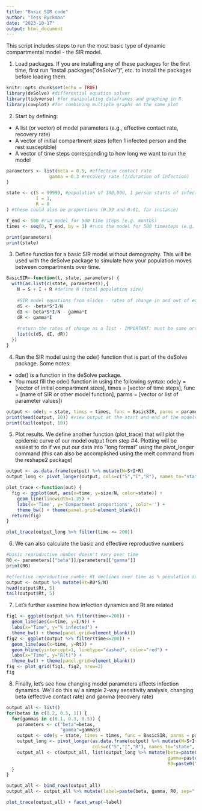 ```yaml
---
title: "Basic SIR code"
author: "Tess Ryckman"
date: "2023-10-17"
output: html_document
---
```

This script includes steps to run the most basic type of dynamic compartmental model - the SIR model.

1. Load packages. If you are installing any of these packages for the first time, 
first run "install.packages("deSolve")", etc. to install the packages before loading them. 
```r
knitr::opts_chunk$set(echo = TRUE)
library(deSolve) #differential equation solver
library(tidyverse) #for manipulating dataframes and graphing in R
library(cowplot) #for combining multiple graphs on the same plot
```


2. Start by defining:
 - A list (or vector) of model parameters (e.g., effective contact rate, recovery rate)
 - A vector of initial compartment sizes (often 1 infected person and the rest susceptible)
 - A vector of time steps corresponding to how long we want to run the model
```r
parameters <- list(beta = 0.5, #effective contact rate
                gamma = 0.3 #recovery rate (1/duration of infection)
)

state <- c(S = 99999, #population of 100,000, 1 person starts of infected
           I = 1, 
           R = 0
) #these could also be proportions (0.99 and 0.01, for instance)

T_end <- 500 #run model for 500 time steps (e.g. months)
times <- seq(0, T_end, by = 1) #runs the model for 500 timesteps (e.g. months), computes output at each timestep 0 through 500

print(parameters)
print(state)
```

3. Define function for a basic SIR model without demography.
This will be used with the deSolve package to simulate how your population moves between compartments over time.
```r
BasicSIR<-function(t, state, parameters) {
  with(as.list(c(state, parameters)),{ 
    N = S + I + R #define N (total population size)
    
    #SIR model equations from slides - rates of change in and out of each compartment 
    dS <- -beta*S*I/N
    dI <- beta*S*I/N - gamma*I
    dR <- gamma*I
    
    #return the rates of change as a list - IMPORTANT: must be same order as "state"
    list(c(dS, dI, dR)) 
  })
}
```


4. Run the SIR model using the ode() function that is part of the deSolve package. Some notes:
 - ode() is a function in the deSolve package.
 - You must fill the ode() function in using the following syntax:
     ode(y = [vector of initial compartment sizes],
         times = [vector of time steps],
         func = [name of SIR or other model function],
         parms = [vector or list of parameter values])
```r
output <- ode(y = state, times = times, func = BasicSIR, parms = parameters)
print(head(output, 10)) #view output at the start and end of the modeled period 
print(tail(output, 10))
```

5. Plot results.
We define another function (plot_trace) that will plot the epidemic curve of our model output from step #4. 
Plotting will be easiest to do if we put our data into "long format" using the pivot_longer command (this can also be accomplished using the melt command from the reshape2 package)
```r
output <- as.data.frame(output) %>% mutate(N=S+I+R)
output_long <- pivot_longer(output, cols=c("S","I","R"), names_to="state", values_to="size")

plot_trace <-function(out) {
  fig <- ggplot(out, aes(x=time, y=size/N, color=state)) + 
    geom_line(linewidth=1.25) +
    labs(x='Time', y='Compartment proportions', color='') +
    theme_bw() + theme(panel.grid=element_blank())
  return(fig)
}

plot_trace(output_long %>% filter(time <= 200))
```

6. We can also calculate the basic and effective reproductive numbers
```r
#basic reproductive number doesn't vary over time
R0 <- parameters[["beta"]]/parameters[["gamma"]]
print(R0)

#effective reproductive number Rt declines over time as % population susceptible declines
output <- output %>% mutate(Rt=R0*S/N)
head(output$Rt, 5)
tail(output$Rt, 5)

```
7. Let's further examine how infection dynamics and Rt are related
```r
fig1 <- ggplot(output %>% filter(time<=200)) + 
  geom_line(aes(x=time, y=I/N)) + 
  labs(x="Time", y="% infected") +
  theme_bw() + theme(panel.grid=element_blank())
fig2 <- ggplot(output %>% filter(time<=200)) + 
  geom_line(aes(x=time, y=Rt)) +
  geom_hline(yintercept=1, linetype="dashed", color="red") +
  labs(x="Time", y="R(t)") +
  theme_bw() + theme(panel.grid=element_blank())
fig <- plot_grid(fig1, fig2, nrow=2)
fig
```

8. Finally, let's see how changing model parameters affects infection dynamics.
We'll do this w/ a simple 2-way sensitivity analysis, changing beta (effective contact rate) and gamma (recovery rate)
```r
output_all <- list()
for(betas in c(0.2, 0.5, 1)) {
  for(gammas in c(0.1, 0.3, 0.5)) {
    parameters <- c("beta"=betas, 
                    "gamma"=gammas)
    output <- ode(y = state, times = times, func = BasicSIR, parms = parameters)
    output_long <- pivot_longer(as.data.frame(output) %>% mutate(N=S+I+R), 
                                cols=c("S","I","R"), names_to="state", values_to="size")
    output_all <- c(output_all, list(output_long %>% mutate(beta=paste0("Beta: ", betas), 
                                                            gamma=paste0("Gamma: ", gammas),
                                                            R0=paste0("R0: ", round(betas/gammas, 2)))))
  }
}

output_all <- bind_rows(output_all)
output_all <- output_all %>% mutate(label=paste(beta, gamma, R0, sep="; "))

plot_trace(output_all) + facet_wrap(~label)
```

